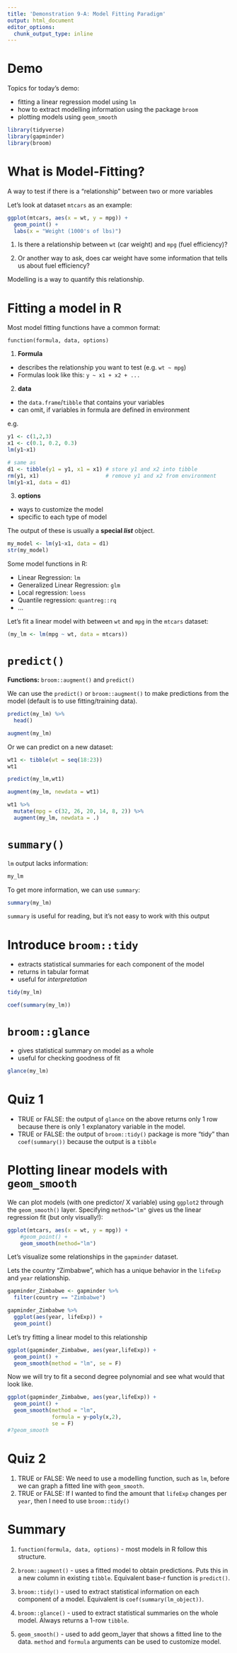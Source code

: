 ```yaml
---
title: 'Demonstration 9-A: Model Fitting Paradigm'
output: html_document
editor_options: 
  chunk_output_type: inline
---
```


# Demo

Topics for today's demo:

- fitting a linear regression model using `lm`
- how to extract modelling information using the package `broom`
- plotting models using `geom_smooth`

```r
library(tidyverse)
library(gapminder)
library(broom)
```

# What is Model-Fitting? 

A way to test if there is a "relationship" between two or more variables

Let's look at dataset `mtcars` as an example:

```r
ggplot(mtcars, aes(x = wt, y = mpg)) +
  geom_point() +
  labs(x = "Weight (1000's of lbs)")
```

1. Is there a relationship between `wt` (car weight) and `mpg` (fuel efficiency)?

2. Or another way to ask, does car weight have some information that tells us about fuel efficiency?

Modelling is a way to quantify this relationship. 

# Fitting a model in R

Most model fitting functions have a common format:

```
function(formula, data, options)
```

1. **Formula** 

- describes the relationship you want to test (e.g. `wt ~ mpg`)
- Formulas look like this: `y ~ x1 + x2 + ...`

2. **data** 

- the `data.frame`/`tibble` that contains your variables
- can omit, if variables in formula are defined in environment

e.g. 
```r
y1 <- c(1,2,3)
x1 <- c(0.1, 0.2, 0.3)
lm(y1~x1)

# same as
d1 <- tibble(y1 = y1, x1 = x1) # store y1 and x2 into tibble
rm(y1, x1)                     # remove y1 and x2 from environment
lm(y1~x1, data = d1)           
```


3. **options** 

- ways to customize the model
- specific to each type of model

The output of these is usually a **special _list_** object.

```r
my_model <- lm(y1~x1, data = d1) 
str(my_model)
```

Some model functions in R:

- Linear Regression: `lm`
- Generalized Linear Regression: `glm`
- Local regression: `loess`
- Quantile regression: `quantreg::rq`
- ...

Let's fit a linear model with between `wt` and `mpg` in the `mtcars` dataset:

```r
(my_lm <- lm(mpg ~ wt, data = mtcars))
```


# `predict()`

**Functions:** `broom::augment()` and `predict()`

We can use the `predict()` or `broom::augment()` to make predictions from the model (default is to use fitting/training data). 

```r
predict(my_lm) %>% 
  head()
```


```r
augment(my_lm)
```


Or we can predict on a new dataset:

```r
wt1 <- tibble(wt = seq(18:23))
wt1

predict(my_lm,wt1)
```

```r
augment(my_lm, newdata = wt1)

wt1 %>%
  mutate(mpg = c(32, 26, 20, 14, 8, 2)) %>%
  augment(my_lm, newdata = .)
```
# `summary()`

`lm` output lacks information:

```r
my_lm
```

To get more information, we can use `summary`:

```r
summary(my_lm)
```

`summary` is useful for reading, but it's not easy to work with this output

# Introduce `broom::tidy`

- extracts statistical summaries for each component of the model
- returns in tabular format
- useful for _interpretation_

```r
tidy(my_lm)
```

```r
coef(summary(my_lm)) 
```

# `broom::glance`

- gives statistical summary on model as a whole
- useful for checking goodness of fit

```r
glance(my_lm)
```

# Quiz 1

- TRUE or FALSE: the output of `glance` on the above returns only 1 row because there is only 1 explanatory variable in the model.
- TRUE or FALSE: the output of `broom::tidy()` package is more "tidy"  than `coef(summary())` because the output is a `tibble`

# Plotting linear models with `geom_smooth`

We can plot models (with one predictor/ X variable) using `ggplot2` through the `geom_smooth()` layer. Specifying `method="lm"` gives us the linear regression fit (but only visually!):

```r
ggplot(mtcars, aes(x = wt, y = mpg)) +
    #geom_point() +
    geom_smooth(method="lm") 
```

Let's visualize some relationships in the `gapminder` dataset.

Lets the country "Zimbabwe", which has a unique behavior in the `lifeExp` and `year` relationship.

```r
gapminder_Zimbabwe <- gapminder %>% 
  filter(country == "Zimbabwe")

gapminder_Zimbabwe %>% 
  ggplot(aes(year, lifeExp)) + 
  geom_point()
```
Let's try fitting a linear model to this relationship
```r
ggplot(gapminder_Zimbabwe, aes(year,lifeExp)) +
  geom_point() +
  geom_smooth(method = "lm", se = F)
```
Now we will try to fit a second degree polynomial and see what would that look like.

```r
ggplot(gapminder_Zimbabwe, aes(year,lifeExp)) +
  geom_point() +
  geom_smooth(method = "lm",
              formula = y~poly(x,2), 
              se = F)
#?geom_smooth
```

# Quiz 2

1. TRUE or FALSE: We need to use a modelling function, such as `lm`, before we can graph a fitted line with `geom_smooth`.
2. TRUE or FALSE: If I wanted to find the amount that `lifeExp` changes per `year`, then I need to use `broom::tidy()`

# Summary

1. `function(formula, data, options)` - most models in R follow this structure.

2. `broom::augment()` - uses a fitted model to obtain predictions. Puts this in a new column in existing `tibble`. Equivalent base-r function is `predict()`.

3. `broom::tidy()` - used to extract statistical information on each component of a model. Equivalent is `coef(summary(lm_object))`.

4. `broom::glance()` - used to extract statistical summaries on the whole model. Always returns a 1-row `tibble`.

5. `geom_smooth()` - used to add geom_layer that shows a fitted line to the data. `method` and `formula` arguments can be used to customize model.